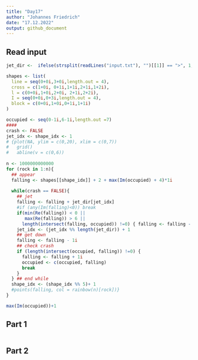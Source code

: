 ```yaml
---
title: "Day17"
author: "Johannes Friedrich"
date: "17.12.2022"
output: github_document
---
```


## Read input

```r
jet_dir <-  ifelse(strsplit(readLines("input.txt"), "")[[1]] == ">", 1, -1)

shapes <- list(
  line = seq(0+0i,3+0i,length.out = 4),
  cross = c(1+0i, 0+1i,1+1i,2+1i,1+2i),
  l = c(0+0i,1+0i,2+0i, 2+1i,2+2i),
  I = seq(0+0i,0+3i,length.out = 4),
  block = c(0+0i,1+0i,0+1i,1+1i)
)

occupied <- seq(0-1i,6-1i,length.out =7)
####
crash <- FALSE
jet_idx <- shape_idx <- 1
# {plot(NA, ylim = c(0,20), xlim = c(0,7))
#   grid()
#   abline(v = c(0,6))
     
n <- 1000000000000
for (rock in 1:n){
  ## appear
  falling <- shapes[[shape_idx]] + 2 + max(Im(occupied) + 4)*1i
    
  while(crash == FALSE){
    ## jet
    falling <- falling + jet_dir[jet_idx]
    #if (any(Im(falling)<0)) break
    if(min(Re(falling)) < 0 || 
       max(Re(falling)) > 6 ||
      length(intersect(falling, occupied)) !=0) { falling <- falling - jet_dir[jet_idx]}
    jet_idx <- (jet_idx %% length(jet_dir)) + 1
    ## get down
    falling <- falling - 1i
    ## check crash
    if (length(intersect(occupied, falling)) !=0) {
      falling <- falling + 1i
      occupied <- c(occupied, falling)
      break
    }
  } ## end while
  shape_idx <- (shape_idx %% 5)+ 1
  #points(falling, col = rainbow(n)[rock])}
}

max(Im(occupied))+1
```

## Part 1

```r

```

## Part 2

```r

```
